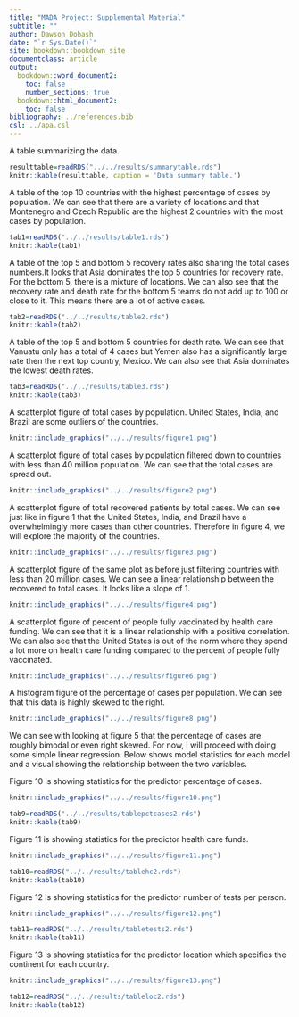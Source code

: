 ```yaml
---
title: "MADA Project: Supplemental Material"
subtitle: ""
author: Dawson Dobash
date: "`r Sys.Date()`"
site: bookdown::bookdown_site
documentclass: article
output:
  bookdown::word_document2: 
    toc: false
    number_sections: true
  bookdown::html_document2: 
    toc: false
bibliography: ../references.bib
csl: ../apa.csl
---
```



A table summarizing the data.


```r
resulttable=readRDS("../../results/summarytable.rds")
knitr::kable(resulttable, caption = 'Data summary table.')
```

A table of the top 10 countries with the highest percentage of cases by population. We can see that there are a variety of locations and that Montenegro and Czech Republic are the highest 2 countries with the most cases by population.


```r
tab1=readRDS("../../results/table1.rds")
knitr::kable(tab1)
```

A table of the top 5 and bottom 5 recovery rates also sharing the total cases numbers.It looks that Asia dominates the top 5 countries for recovery rate. For the bottom 5, there is a mixture of locations. We can also see that the recovery rate and death rate for the bottom 5 teams do not add up to 100 or close to it. This means there are a lot of active cases. 


```r
tab2=readRDS("../../results/table2.rds")
knitr::kable(tab2)
```

A table  of the top 5 and bottom 5 countries for death rate. We can see that Vanuatu only has a total of 4 cases but Yemen also has a significantly large rate then the next top country, Mexico. We can also see that Asia dominates the lowest death rates. 


```r
tab3=readRDS("../../results/table3.rds")
knitr::kable(tab3)
```



A scatterplot figure  of total cases by population. United States, India, and Brazil are some outliers of the countries.

```r
knitr::include_graphics("../../results/figure1.png")
```

A scatterplot figure of total cases by population filtered down to countries with less than 40 million population. We can see that the total cases are spread out. 

```r
knitr::include_graphics("../../results/figure2.png")
```

A scatterplot figure of total recovered patients by total cases. We can see just like in figure 1 that the United States, India, and Brazil have a overwhelmingly more cases than other countries. Therefore in figure 4, we will explore the majority of the countries.

```r
knitr::include_graphics("../../results/figure3.png")
```

A scatterplot figure of the same plot as before just filtering countries with less than 20 million cases. We can see a linear relationship between the recovered to total cases. It looks like a slope of 1. 

```r
knitr::include_graphics("../../results/figure4.png")
```


A scatterplot figure of percent of people fully vaccinated by health care funding. We can see that it is a linear relationship with a positive correlation. We can also see that the United States is out of the norm where they spend a lot more on health care funding compared to the percent of people fully vaccinated. 

```r
knitr::include_graphics("../../results/figure6.png")
```

A histogram figure of the percentage of cases per population. We can see that this data is highly skewed to the right.

```r
knitr::include_graphics("../../results/figure8.png")
```





We can see with looking at figure 5 that the percentage of cases are roughly bimodal or even right skewed. For now, I will proceed with doing some simple linear regression. Below shows model statistics for each model and a visual showing the relationship between the two variables.

Figure 10 is showing statistics for the predictor percentage of cases.
```r
knitr::include_graphics("../../results/figure10.png")

tab9=readRDS("../../results/tablepctcases2.rds")
knitr::kable(tab9)
```

Figure 11 is showing statistics for the predictor health care funds.
```r
knitr::include_graphics("../../results/figure11.png")

tab10=readRDS("../../results/tablehc2.rds")
knitr::kable(tab10)
```

Figure 12 is showing statistics for the predictor number of tests per person.
```r
knitr::include_graphics("../../results/figure12.png")

tab11=readRDS("../../results/tabletests2.rds")
knitr::kable(tab11)
```

Figure 13 is showing statistics for the predictor location which specifies the continent for each country.
```r
knitr::include_graphics("../../results/figure13.png")

tab12=readRDS("../../results/tableloc2.rds")
knitr::kable(tab12)
```
